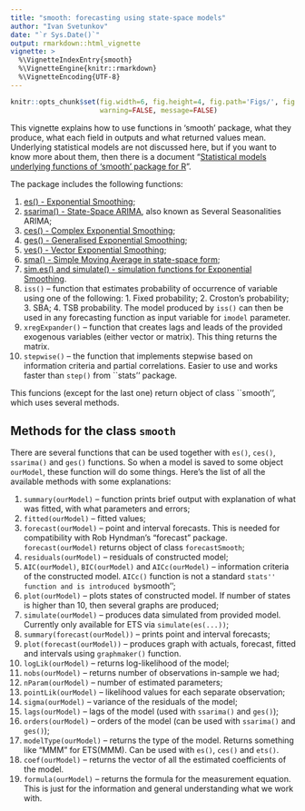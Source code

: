 ```yaml
---
title: "smooth: forecasting using state-space models"
author: "Ivan Svetunkov"
date: "`r Sys.Date()`"
output: rmarkdown::html_vignette
vignette: >
  %\VignetteIndexEntry{smooth}
  %\VignetteEngine{knitr::rmarkdown}
  %\VignetteEncoding{UTF-8}
---
```


```r
knitr::opts_chunk$set(fig.width=6, fig.height=4, fig.path='Figs/', fig.show='hold',
                      warning=FALSE, message=FALSE)
```

This vignette explains how to use functions in 'smooth' package, what they produce, what each field in outputs and what returned values mean. Underlying statistical models are not discussed here, but if you want to know more about them, then there is a document "[Statistical models underlying functions of 'smooth' package for R](https://github.com/config-i1/smooth/blob/master/inst/doc/smooth-Documentation.pdf)".

The package includes the following functions:

1. [es() - Exponential Smoothing](es.html);
2. [ssarima() - State-Space ARIMA](ssarima.html), also known as Several Seasonalities ARIMA;
3. [ces() - Complex Exponential Smoothing](ces.html);
4. [ges() - Generalised Exponential Smoothing](ges.html);
5. [ves() - Vector Exponential Smoothing](ves.html);
6. [sma() - Simple Moving Average in state-space form](sma.html);
7. [sim.es() and simulate() - simulation functions for Exponential Smoothing](simulate.html).
8. `iss()` -- function that estimates probability of occurrence of variable using one of the following: 1. Fixed probability; 2. Croston's probability; 3. SBA; 4. TSB probability. The model produced by `iss()` can then be used in any forecasting function as input variable for `imodel` parameter.
9. `xregExpander()` -- function that creates lags and leads of the provided exogenous variables (either vector or matrix). This thing returns the matrix.
10. `stepwise()` -- the function that implements stepwise based on information criteria and partial correlations. Easier to use and works faster than `step()` from ``stats'' package.

This funcions (except for the last one) return object of class ``smooth'', which uses several methods.

## Methods for the class `smooth`

There are several functions that can be used together with `es()`, `ces()`, `ssarima()` and `ges()` functions. So when a model is saved to some object `ourModel`, these function will do some things. Here's the list of all the available methods with some explanations:

1. `summary(ourModel)` -- function prints brief output with explanation of what was fitted, with what parameters and errors;
2. `fitted(ourModel)` -- fitted values;
3. `forecast(ourModel)` -- point and interval forecasts. This is needed for compatibility with Rob Hyndman's "forecast" package. `forecast(ourModel)` returns object of class `forecastSmooth`;
4. `residuals(ourModel)` -- residuals of constructed model;
5. `AIC(ourModel)`, `BIC(ourModel)` and `AICc(ourModel)` -- information criteria of the constructed model. `AICc()` function is not a standard ``stats'' function and is introduced by ``smooth'';
6. `plot(ourModel)` -- plots states of constructed model. If number of states is higher than 10, then several graphs are produced;
7. `simulate(ourModel)` -- produces data simulated from provided model. Currently only available for ETS via `simulate(es(...))`;
8. `summary(forecast(ourModel))` -- prints point and interval forecasts;
9. `plot(forecast(ourModel))` -- produces graph with actuals, forecast, fitted and intervals using `graphmaker()` function.
10. `logLik(ourModel)` -- returns log-likelihood of the model;
11. `nobs(ourModel)` -- returns number of observations in-sample we had;
12. `nParam(ourModel)` -- number of estimated parameters;
13. `pointLik(ourModel)` -- likelihood values for each separate observation;
14. `sigma(ourModel)` -- variance of the residuals of the model;
15. `lags(ourModel)` -- lags of the model (used with `ssarima()` and `ges()`);
16. `orders(ourModel)` -- orders of the model (can be used with `ssarima()` and `ges()`);
17. `modelType(ourModel)` -- returns the type of the model. Returns something like "MMM" for ETS(MMM). Can be used with `es()`, `ces()` and `ets()`.
18. `coef(ourModel)` -- returns the vector of all the estimated coefficients of the model.
19. `formula(ourModel)` -- returns the formula for the measurement equation. This is just for the information and general understanding what we work with.
